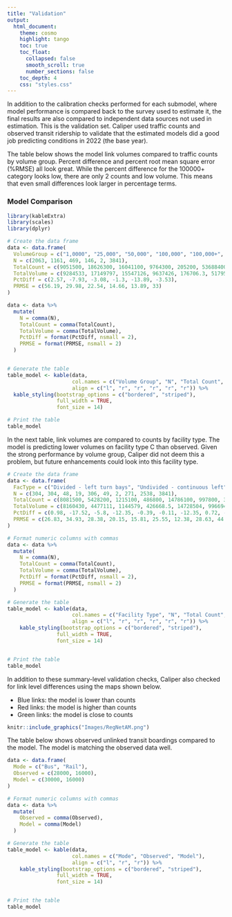 ```yaml
---
title: "Validation"
output:
  html_document:
    theme: cosmo
    highlight: tango
    toc: true
    toc_float:
      collapsed: false
      smooth_scroll: true
      number_sections: false
    toc_depth: 4
    css: "styles.css"
---
```


In addition to the calibration checks performed for each submodel, where model performance is compared back to the survey used to estimate it, the final results are also compared to independent data sources not used in estimation. This is the validation set. Caliper used traffic counts and observed transit ridership to validate that the estimated models did a good job predicting conditions in 2022 (the base year). 

The table below shows the model link volumes compared to traffic counts by volume group. Percent difference and percent root mean square error (%RMSE) all look great. While the percent difference for the 100000+ category looks low, there are only 2 counts and low volume. This means that even small differences look larger in percentage terms. 

### Model Comparison
```r

library(kableExtra)
library(scales)
library(dplyr)

# Create the data frame
data <- data.frame(
  VolumeGroup = c("1,0000", "25,000", "50,000", "100,000", "100,000+", "All"),
  N = c(2063, 1161, 469, 146, 2, 3841),
  TotalCount = c(9051500, 18626300, 16041100, 9764300, 205200, 53688400),
  TotalVolume = c(9284533, 17149797, 15547126, 9637426, 176706.3, 51795589),
  PctDiff = c(2.57, -7.93, -3.08, -1.3, -13.89, -3.53),
  PRMSE = c(56.19, 29.98, 22.54, 14.66, 13.89, 33)
)

data <- data %>%
  mutate(
    N = comma(N),
    TotalCount = comma(TotalCount),
    TotalVolume = comma(TotalVolume),
    PctDiff = format(PctDiff, nsmall = 2), 
    PRMSE = format(PRMSE, nsmall = 2)
  )


# Generate the table
table_model <- kable(data, 
                     col.names = c("Volume Group", "N", "Total Count", "Total Volume", "Percent Difference", "PRMSE"),
                     align = c("l", "r", "r", "r", "r", "r")) %>%
  kable_styling(bootstrap_options = c("bordered", "striped"),
                full_width = TRUE,
                font_size = 14)

# Print the table
table_model

```

In the next table, link volumes are compared to counts by facility type. The model is predicting lower volumes on facility type C than observed. Given the strong performance by volume group, Caliper did not deem this a problem, but future enhancements could look into this facility type. 

```r

# Create the data frame
data <- data.frame(
  FacType = c("Divided - left turn bays", "Undivided - continuous left", "Divided - no median breaks", "Expressway", "Freeway", "Divided - median breaks only", "Ramp", "Undivided - left turn bays", "Undivided - no left provision", "All"),
  N = c(304, 304, 48, 19, 306, 49, 2, 271, 2538, 3841),
  TotalCount = c(8081500, 5428200, 1215100, 486800, 14786100, 997800, 36800, 5251800, 17404300, 53688400),
  TotalVolume = c(8160430, 4477111, 1144579, 426668.5, 14728504, 996694.7, 32253.92, 5289483, 16539864, 51795589),
  PctDiff = c(0.98, -17.52, -5.8, -12.35, -0.39, -0.11, -12.35, 0.72, -4.97, -3.53),
  PRMSE = c(26.83, 34.93, 28.38, 20.15, 15.81, 25.55, 12.38, 28.63, 44.74, 33)
)

# Format numeric columns with commas
data <- data %>%
  mutate(
    N = comma(N),
    TotalCount = comma(TotalCount),
    TotalVolume = comma(TotalVolume),
    PctDiff = format(PctDiff, nsmall = 2),
    PRMSE = format(PRMSE, nsmall = 2)
  )

# Generate the table
table_model <- kable(data, 
                     col.names = c("Facility Type", "N", "Total Count", "Total Volume", "Percent Difference", "PRMSE"),
                     align = c("l", "r", "r", "r", "r", "r")) %>%
    kable_styling(bootstrap_options = c("bordered", "striped"),
                full_width = TRUE,
                font_size = 14)


# Print the table
table_model
```

In addition to these summary-level validation checks, Caliper also checked for link level differences using the maps shown below. 

* Blue links: the model is lower than counts 
* Red links: the model is higher than counts 
* Green links: the model is close to counts 

```r
knitr::include_graphics("Images/RegNetAM.png")
```

The table below shows observed unlinked transit boardings compared to the model. The model is matching the observed data well. 

```r
data <- data.frame(
  Mode = c("Bus", "Rail"),
  Observed = c(28000, 16000),
  Model = c(30000, 16000)
)

# Format numeric columns with commas
data <- data %>%
  mutate(
    Observed = comma(Observed),
    Model = comma(Model)
  )

# Generate the table
table_model <- kable(data, 
                     col.names = c("Mode", "Observed", "Model"),
                     align = c("l", "r", "r")) %>%
    kable_styling(bootstrap_options = c("bordered", "striped"),
                full_width = TRUE,
                font_size = 14)


# Print the table
table_model
```

